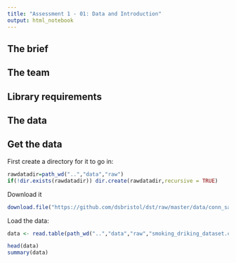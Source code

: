 ```yaml
---
title: "Assessment 1 - 01: Data and Introduction"
output: html_notebook
---
```


## The brief



## The team



## Library requirements



## The data



## Get the data

First create a directory for it to go in:
```r
rawdatadir=path_wd("..","data","raw")
if(!dir.exists(rawdatadir)) dir.create(rawdatadir,recursive = TRUE)
```

Download it
```r
download.file("https://github.com/dsbristol/dst/raw/master/data/conn_sample.log",path_wd("..","data","raw","conn_sample.log"))
```

Load the data:
```r
data <- read.table(path_wd("..","data","raw","smoking_driking_dataset.csv"),header=TRUE, sep = ",")
```

```r
head(data)
summary(data)
```
